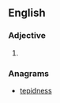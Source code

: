 ==English==

===Adjective===
{{head|en}}

# {{en-superlative of|spendy}}

===Anagrams===
* [[tepidness#English|tepidness]]